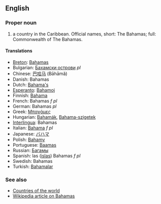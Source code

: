 ==English==

===Proper noun===

# a country in the Caribbean. Official names, short: The Bahamas; full: Commonwealth of The Bahamas.

====Translations====
*[[Breton]]: [[Bahamas]]
*Bulgarian: [[Бахамски острови]] ''pl''
*Chinese: [[巴哈马]] (Bāhāmǎ)
*Danish: Bahamas
*Dutch: [[Bahama's]]
*[[Esperanto]]: [[Bahamoj]]
*Finnish: [[Bahama]]
*French: Bahamas ''f pl''
*German: Bahamas ''pl''
*Greek: [[Μπαχάμες]]
*Hungarian: [[Bahamák]], [[Bahama-szigetek]]
*[[Interlingua]]: Bahamas
*Italian: [[Bahama]] ''f pl''
*Japanese: [[バハマ]]
*Polish: [[Bahamy]]
*Portuguese: [[Baamas]]
*Russian: [[Багамы]]
*Spanish: las ([[isla]]s) Bahamas ''f pl''
*Swedish: Bahamas
*Turkish: [[Bahamalar]]

===See also===
*[[Countries of the world]]
*[[en:Bahamas|Wikipedia article on Bahamas]]